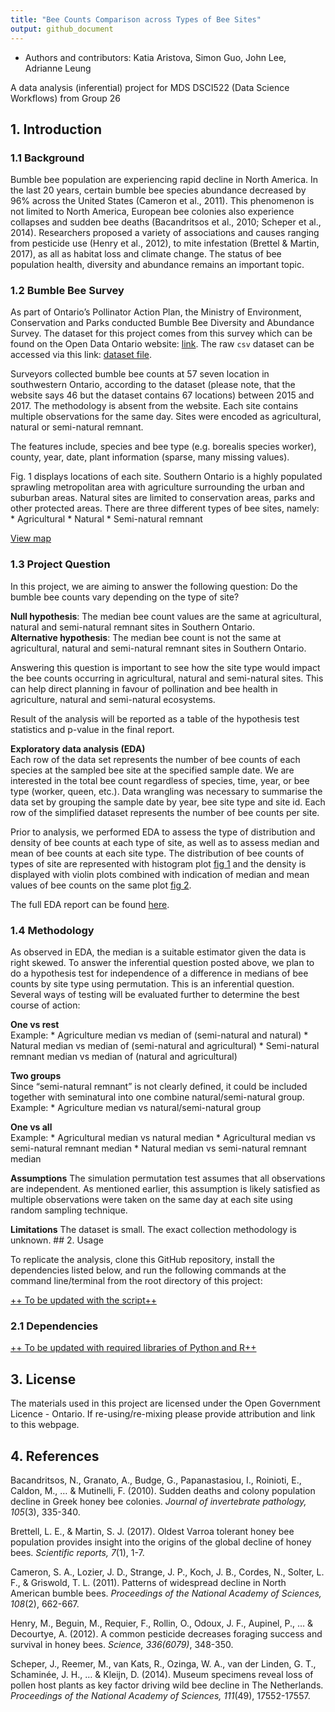 ```yaml
---
title: "Bee Counts Comparison across Types of Bee Sites"
output: github_document
---
```


-   Authors and contributors: Katia Aristova, Simon Guo, John Lee, Adrianne Leung

A data analysis (inferential) project for MDS DSCI522 (Data Science Workflows) from Group 26

## 1. Introduction

### 1.1 Background

Bumble bee population are experiencing rapid decline in North America. In the last 20 years, certain bumble bee species abundance decreased by 96% across the United States (Cameron et al., 2011). This phenomenon is not limited to North America, European bee colonies also experience collapses and sudden bee deaths (Bacandritsos et al., 2010; Scheper et al., 2014). Researchers proposed a variety of associations and causes ranging from pesticide use (Henry et al., 2012), to mite infestation (Brettel & Martin, 2017), as all as habitat loss and climate change. The status of bee population health, diversity and abundance remains an important topic.

### 1.2 Bumble Bee Survey

As part of Ontario's Pollinator Action Plan, the Ministry of Environment, Conservation and Parks conducted Bumble Bee Diversity and Abundance Survey. The dataset for this project comes from this survey which can be found on the Open Data Ontario website:
[link](https://data.ontario.ca/dataset/bumble-bee-diversity-and-abundance-survey "Bumble Bee Diversity and Abundance Survey"). The raw `csv` dataset can be accessed via this link: [dataset file](https://files.ontario.ca/moe_mapping/downloads/4Other/PHAP/Bumble_Bee_Public_Data.csv "Bumble Bee Public Data").

Surveyors collected bumble bee counts at 57 seven location in southwestern Ontario, according to the dataset (please note, that the website says 46 but the dataset contains 67 locations) between 2015 and 2017. The methodology is absent from the website. Each site contains multiple observations for the same day. Sites were encoded as agricultural, natural or semi-natural remnant. 

The features include, species and bee type (e.g. borealis species worker), county, year, date, plant information (sparse, many missing values).

Fig. 1 displays locations of each site. Southern Ontario is a highly populated sprawling metropolitan area with agriculture surrounding the urban and suburban areas. Natural sites are limited to conservation areas, parks and other protected areas. There are three different types of bee sites, namely:
* Agricultural
* Natural
* Semi-natural remnant

[View map]("http://www.moegisportal.ca/agol/AccessibleViewer/index.html?appid=e38703b018ff4e3ca09f2878879a4e34")

### 1.3 Project Question 
In this project, we are aiming to answer the following question: 
Do the bumble bee counts vary depending on the type of site?

**Null hypothesis**: The median bee count values are the same at agricultural, natural and semi-natural remnant sites in Southern Ontario.  
**Alternative hypothesis**: The median bee count is not the same at agricultural, natural and semi-natural remnant sites in Southern Ontario.  

Answering this question is important to see how the site type would impact the bee counts occurring in agricultural, natural and semi-natural sites. This can help direct planning in favour of pollination and bee health in agriculture, natural and semi-natural ecosystems.

Result of the analysis will be reported as a table of the hypothesis test statistics and p-value in the final report.

**Exploratory data analysis (EDA)**  
Each row of the data set represents the number of bee counts of each species at the sampled bee site at the specified sample date. We are interested in the total bee count regardless of species, time, year, or bee type (worker, queen, etc.). Data wrangling was necessary to summarise the data set by grouping the sample date by year, bee site type and site id. Each row of the simplified dataset represents the number of bee counts per site.

Prior to analysis, we performed EDA to assess the type of distribution and density of bee counts at each type of site, as well as to assess median and mean of bee counts at each site type. The distribution of bee counts of types of site are represented with histogram plot [fig 1](https://github.com/UBC-MDS/DSCI_522_Group26_Bee/blob/main/src/proposal_histogram_small.PNG) and the density is displayed with violin plots combined with indication of median and mean values of bee counts on the same plot [fig 2](https://github.com/UBC-MDS/DSCI_522_Group26_Bee/blob/main/src/proposal_violin_small.PNG).

The full EDA report can be found
[here](https://github.com/UBC-MDS/DSCI_522_Group26_Bee/blob/main/src/eda_bee.md "Exploratory data analysis report").

### 1.4 Methodology
As observed in EDA, the median is a suitable estimator given the data is right skewed. To answer the inferential question posted above, we plan to do a hypothesis test for independence of a
difference in medians of bee counts by site type using permutation. This is an inferential question. Several ways of testing will be evaluated further to determine the best course of action:

**One vs rest**  
Example:
* Agriculture median vs median of (semi-natural and natural)
* Natural median vs median of (semi-natural and agricultural)
* Semi-natural remnant median vs median of (natural and agricultural)

**Two groups**  
Since "semi-natural remnant" is not clearly defined, it could be included together with seminatural into one combine natural/semi-natural group.  
Example:
* Agriculture median vs natural/semi-natural group

**One vs all**  
Example:
* Agricultural median vs natural median
* Agricultural median vs semi-natural remnant median
* Natural median vs semi-natural remnant median

**Assumptions**
The simulation permutation test assumes that all observations are independent. As mentioned earlier, this assumption is likely satisfied as multiple observations were taken on the same day at each site using random sampling technique.

**Limitations**
The dataset is small. The exact collection methodology is unknown.
## 2. Usage

To replicate the analysis, clone this GitHub repository, install the
dependencies listed below, and run the following commands at the command
line/terminal from the root directory of this project:

<u>++ To be updated with the script++</u>

### 2.1 Dependencies

<u>++ To be updated with required libraries of Python and R++</u>

## 3. License

The materials used in this project are licensed under the Open
Government Licence - Ontario. If re-using/re-mixing please provide
attribution and link to this webpage.

## 4. References

Bacandritsos, N., Granato, A., Budge, G., Papanastasiou, I., Roinioti, E., Caldon, M., ... & Mutinelli, F. (2010). Sudden deaths and colony population decline in Greek honey bee colonies. _Journal of invertebrate pathology, 105_(3), 335-340.

Brettell, L. E., & Martin, S. J. (2017). Oldest Varroa tolerant honey bee population provides insight into the origins of the global decline of honey bees. _Scientific reports, 7_(1), 1-7.

Cameron, S. A., Lozier, J. D., Strange, J. P., Koch, J. B., Cordes, N., Solter, L. F., & Griswold, T. L.   (2011). Patterns of widespread decline in North American bumble bees. _Proceedings of the National Academy of Sciences, 108_(2), 662-667.

Henry, M., Beguin, M., Requier, F., Rollin, O., Odoux, J. F., Aupinel, P., ... & Decourtye, A. (2012). A common pesticide decreases foraging success and survival in honey bees. _Science, 336(6079)_, 348-350.

Scheper, J., Reemer, M., van Kats, R., Ozinga, W. A., van der Linden, G. T., Schaminée, J. H., ... & Kleijn, D. (2014). Museum specimens reveal loss of pollen host plants as key factor driving wild bee decline in The Netherlands. _Proceedings of the National Academy of Sciences, 111_(49), 17552-17557.

